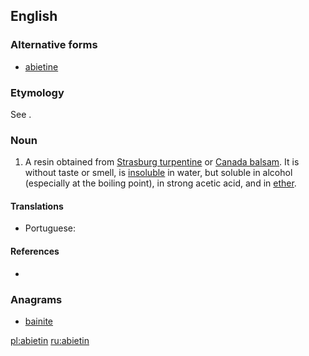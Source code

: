 {{also|abiétin}}
==English==

===Alternative forms===
* [[abietine]]

===Etymology===
See {{term|abietene}}.

===Noun===
{{en-noun}}

# {{context|organic chemistry|lang=en}} A resin obtained from [[Strasburg turpentine]] or [[Canada balsam]]. It is without taste or smell, is [[insoluble]] in water, but soluble in alcohol (especially at the boiling point), in strong acetic acid, and in [[ether]].

====Translations====
{{trans-top|a resin obtained from Strasburg turpentine or Canada balsam}}
* Portuguese: {{t|pt|abietina|f}}
{{trans-mid}}
{{trans-bottom}}

====References====
* {{R:1913}}

===Anagrams===
* [[bainite#English|bainite]]

[[pl:abietin]]
[[ru:abietin]]